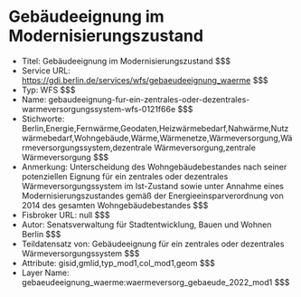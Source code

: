 # Gebäudeeignung im Modernisierungszustand
- Titel: Gebäudeeignung im Modernisierungszustand $$$
- Service URL: https://gdi.berlin.de/services/wfs/gebaeudeeignung_waerme $$$
- Typ: WFS $$$
- Name: gebaudeeignung-fur-ein-zentrales-oder-dezentrales-warmeversorgungssystem-wfs-0121f66e $$$
- Stichworte: Berlin,Energie,Fernwärme,Geodaten,Heizwärmebedarf,Nahwärme,Nutzwärmebedarf,Wohngebäude,Wärme,Wärmenetze,Wärmeversorgung,Wärmeversorgungssystem,dezentrale Wärmeversorgung,zentrale Wärmeversorgung $$$
- Anmerkung: Unterscheidung des Wohngebäudebestandes nach seiner potenziellen Eignung für ein zentrales oder dezentrales Wärmeversorgungssystem im Ist-Zustand sowie unter Annahme eines Modernisierungszustandes gemäß der Energieeinsparverordnung von 2014 des gesamten Wohngebäudebestandes $$$
- Fisbroker URL: null $$$
- Autor: Senatsverwaltung für Stadtentwicklung, Bauen und Wohnen Berlin $$$
- Teildatensatz von: Gebäudeeignung für ein zentrales oder dezentrales Wärmeversorgungssystem $$$
- Attribute: gisid,gmlid,typ_mod1,col_mod1,geom $$$
- Layer Name: gebaeudeeignung_waerme:waermeversorg_gebaeude_2022_mod1 $$$
